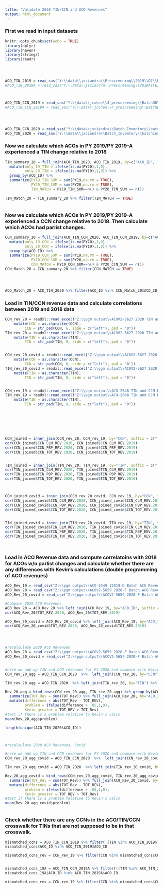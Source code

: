 ```yaml
---
title: "Validate 2020 TIN/CCN and ACO Revenues"
output: html_document
---
```




### First we read in input datasets
```r
knitr::opts_chunk$set(echo = TRUE)
library(dplyr)
library(haven)
library(stringr)
library(readr)




ACO_TIN_2019 = read_sas("Y:\\data\\jsciandra\\Prescreening\\2019\\D7\\batch_d7_tin_20200320.sas7bdat") %>% select(ACO_ID,TIN) %>% mutate(PY19=1)
#ACO_TIN_2019A = read_sas("Y:\\data\\jsciandra\\Prescreening\\2019A\\E7\\batch_e7_tin_20200319.sas7bdat") %>% select(ACO_ID,TIN) %>% mutate(PY19=1)



ACO_TIN_CCN_2019 = read_sas("Y:\\data\\jcohen\\4_prescreening\\BatchD6\\PSL\\ccn_list_full_20190226.sas7bdat") %>% filter(use_record==1) %>% mutate(PY19 = 1)#%>% inner_join(ACO_TIN_2019, by=c("ACO_ID", "TIN"))  %>% select(ACO_ID,TIN,CCN) %>% mutate(PY19=1)
#ACO_TIN_CCN_2019A = read_sas("Y:\\data\\jcohen\\4_prescreening\\BatchE5\\PSL\\ccn_list_full_20190604.sas7bdat") %>% filter(use_record==1) %>% inner_join(ACO_TIN_2019A, by=c("ACO_ID", "TIN")) %>% select(ACO_ID,TIN,CCN) %>% mutate(PY19=1)




ACO_TIN_CCN_2020 = read_sas("Y:\\data\\jsciandra\\Batch_Inventory\\batchinventory_py20_ccn_20210507.sas7bdat") %>% filter(F9 == 1) %>% select(ACO_ID,TIN,CCN) %>% mutate(PY20=1) 
ACO_TIN_2020 = read_sas("Y:\\data\\jsciandra\\Batch_Inventory\\batchinventory_py20_tin_20210507.sas7bdat") %>% filter(F9 == 1) %>% select(ACO_ID,TIN) %>% mutate(PY20=1) 


```



### Now we calculate which ACOs in PY 2019/PY 2019-A experienced a TIN change relative to 2018

```r

TIN_summary_20 = full_join(ACO_TIN_2020, ACO_TIN_2019, by=c("ACO_ID", "TIN")) %>% 
  mutate(only_19_TIN = ifelse(is.na(PY20),1,0),
         only_20_TIN = ifelse(is.na(PY19),1,0)) %>% 
  group_by(ACO_ID) %>% 
  summarize(PY19_TIN_SUM = sum(PY19,na.rm = TRUE),
            PY20_TIN_SUM = sum(PY20,na.rm = TRUE),
            TIN_MATCH = PY19_TIN_SUM==n() & PY20_TIN_SUM == n())
  
TIN_Match_20 = TIN_summary_20 %>% filter(TIN_MATCH == TRUE)



```


### Now we calculate which ACOs in PY 2019/PY 2019-A experienced a CCN change relative to 2018. Then calculate which ACOs had parlist changes.


```r
CCN_summary_20 = full_join(ACO_TIN_CCN_2020, ACO_TIN_CCN_2019, by=c("ACO_ID", "TIN", "CCN")) %>% 
  mutate(only_19_CCN = ifelse(is.na(PY20),1,0),
         only_20_CCN = ifelse(is.na(PY19),1,0)) %>% 
  group_by(ACO_ID) %>% 
  summarize(PY19_CCN_SUM = sum(PY19,na.rm = TRUE),
            PY20_CCN_SUM = sum(PY20,na.rm = TRUE),
            CCN_MATCH = PY19_CCN_SUM==n() & PY20_CCN_SUM == n())
CCN_Match_20 = CCN_summary_20 %>% filter(CCN_MATCH == TRUE)




ACO_Match_20 = ACO_TIN_2020 %>% filter(ACO_ID %in% CCN_Match_20$ACO_ID,ACO_ID %in% TIN_Match_20$ACO_ID) %>% group_by(ACO_ID) %>% slice(1)


```


### Load in TIN/CCN revenue data and calculate correlations between 2019 and 2018 data


```r

CCN_rev_20 = readxl::read_excel("Z:\\pgm output\\ACOV2-5627 2020 TIN and CCN Revenues\\TI00.MSSP.D4MZ.P7A20F9A.INST2.xlsx")%>% 
    mutate(CCN = as.character(CCN),
         CCN = str_pad(CCN, 6, side = c("left"), pad = "0"))
TIN_rev_20 = readxl::read_excel("Z:\\pgm output\\ACOV2-5627 2020 TIN and CCN Revenues\\TI00.MSSP.D4MZ.P7A20F9A.PROF1.xlsx") %>% 
    mutate(TIN = as.character(TIN),
         TIN = str_pad(TIN, 9, side = c("left"), pad = "0"))


CCN_rev_20_covid = readxl::read_excel("Z:\\pgm output\\ACOV2-5627 2020 TIN and CCN Revenues\\TI00.MSSP.D4MZ.P7A20F9B.INST2.xlsx")%>% 
    mutate(CCN = as.character(CCN),
         CCN = str_pad(CCN, 6, side = c("left"), pad = "0"))
TIN_rev_20_covid = readxl::read_excel("Z:\\pgm output\\ACOV2-5627 2020 TIN and CCN Revenues\\TI00.MSSP.D4MZ.P7A20F9B.PROF1.xlsx") %>% 
    mutate(TIN = as.character(TIN),
         TIN = str_pad(TIN, 9, side = c("left"), pad = "0"))


CCN_rev_19 = readxl::read_excel("Z:\\pgm output\\ACO-2648 TIN and CCN Revenues\\INST.xlsx")
TIN_rev_19 = readxl::read_excel("Z:\\pgm output\\ACO-2648 TIN and CCN Revenues\\PROF.xlsx") %>% 
    mutate(TIN = as.character(TIN),
         TIN = str_pad(TIN, 9, side = c("left"), pad = "0"))







CCN_joined = inner_join(CCN_rev_20, CCN_rev_19, by="CCN", suffix = c(".2020", ".2019"))
cor(CCN_joined$CCN_CLM_REV.2020, CCN_joined$CCN_CLM_REV.2019)
cor(CCN_joined$CCN_PBP_REV.2020, CCN_joined$CCN_PBP_REV.2019)
cor(CCN_joined$CCN_TOT_REV.2020, CCN_joined$CCN_TOT_REV.2019)


TIN_joined = inner_join(TIN_rev_20, TIN_rev_19, by="TIN", suffix = c(".2020", ".2019"))
cor(TIN_joined$TIN_CLM_REV.2020, TIN_joined$TIN_CLM_REV.2019)
cor(TIN_joined$TIN_PBP_REV.2020, TIN_joined$TIN_PBP_REV.2019)
cor(TIN_joined$TIN_TOT_REV.2020, TIN_joined$TIN_TOT_REV.2019)



CCN_joined_covid = inner_join(CCN_rev_20_covid, CCN_rev_19, by="CCN", suffix = c(".2020", ".2019"))
cor(CCN_joined_covid$CCN_CLM_REV.2020, CCN_joined_covid$CCN_CLM_REV.2019)
cor(CCN_joined_covid$CCN_PBP_REV.2020, CCN_joined_covid$CCN_PBP_REV.2019)
cor(CCN_joined_covid$CCN_TOT_REV.2020, CCN_joined_covid$CCN_TOT_REV.2019)


TIN_joined_covid = inner_join(TIN_rev_20_covid, TIN_rev_19, by="TIN", suffix = c(".2020", ".2019"))
cor(TIN_joined_covid$TIN_CLM_REV.2020, TIN_joined_covid$TIN_CLM_REV.2019)
cor(TIN_joined_covid$TIN_PBP_REV.2020, TIN_joined_covid$TIN_PBP_REV.2019)
cor(TIN_joined_covid$TIN_TOT_REV.2020, TIN_joined_covid$TIN_TOT_REV.2019)




```
### Load in ACO Revenue data and compute correlatoins with 2018 for ACOs w/o parlist changes and calculate whether there are any differences with Kevin's calculations (double programming of ACO revenues)


```r

ACO_Rev_19 = read_csv("Z:\\pgm output\\ACO-2649 (2019-D Batch ACO Revenues)\\REVACO19.csv") 
ACO_Rev_20 = read_csv("Z:\\pgm output\\ACOV2-5659 2020-F Batch ACO Revenues\\P7C20F9A.REVACO20.YES_COVID.csv")%>% filter(ACO_ID %in% ACO_Match_20$ACO_ID)
ACO_Rev_20_covid = read_csv("Z:\\pgm output\\ACOV2-5659 2020-F Batch ACO Revenues\\P7C20F9B.REVACO20.NO_COVID.csv")%>% filter(ACO_ID %in% ACO_Match_20$ACO_ID)

#Compare 2020 ACO Revenues
ACO_Rev_20 = ACO_Rev_20 %>% left_join(ACO_Rev_19, by="ACO_ID", suffix = c(".2020", ".2019"))
cor(ACO_Rev_20$TOT_REV.2020, ACO_Rev_20$TOT_REV.2019)

ACO_Rev_20_covid = ACO_Rev_20_covid %>% left_join(ACO_Rev_19, by="ACO_ID", suffix = c(".2020", ".2019"))
cor(ACO_Rev_20_covid$TOT_REV.2020, ACO_Rev_20_covid$TOT_REV.2019)




#recalculate 2020 ACO Revenues
ACO_Rev_20 = read_csv("Z:\\pgm output\\ACOV2-5659 2020-F Batch ACO Revenues\\P7C20F9A.REVACO20.YES_COVID.csv")
ACO_Rev_20_covid = read_csv("Z:\\pgm output\\ACOV2-5659 2020-F Batch ACO Revenues\\P7C20F9B.REVACO20.NO_COVID.csv")


#here we add up TIN and CCN revenues for PY 2020 and compare with Kevin's values
CCN_rev_20_agg = ACO_TIN_CCN_2020  %>%  left_join(CCN_rev_20, by="CCN") %>% group_by(ACO_ID, CCN) %>% slice(1) %>% group_by(ACO_ID) %>% summarize(TOT_Rev = sum(CCN_TOT_REV,na.rm=TRUE))

TIN_rev_20_agg = ACO_TIN_2020  %>% left_join(TIN_rev_20, by="TIN") %>% group_by(ACO_ID, TIN) %>% slice(1) %>% group_by(ACO_ID) %>% summarize(TOT_Rev = sum(TIN_TOT_REV,na.rm=TRUE))

Rev_20_agg = bind_rows(CCN_rev_20_agg, TIN_rev_20_agg) %>% group_by(ACO_ID) %>% 
  summarize(TOT_Rev = sum(TOT_Rev)) %>% full_join(ACO_Rev_20, by="ACO_ID") %>% 
  mutate(difference = abs(TOT_Rev - TOT_REV),
         problem = ifelse(difference > .05,1,0),
         Kevin_greater = TOT_REV > TOT_Rev)
#test if there is a problem relative to Kevin's calcs
mean(Rev_20_agg$problem)

length(unique(ACO_TIN_2020$ACO_ID))



#recalculate 2020 ACO Revenues, Covid

#here we add up TIN and CCN revenues for PY 2020 and compare with Kevin's values
CCN_rev_20_agg_covid = ACO_TIN_CCN_2020  %>%  left_join(CCN_rev_20_covid, by="CCN") %>% group_by(ACO_ID, CCN) %>% slice(1) %>% group_by(ACO_ID) %>% summarize(TOT_Rev = sum(CCN_TOT_REV,na.rm=TRUE))

TIN_rev_20_agg_covid = ACO_TIN_2020  %>% left_join(TIN_rev_20_covid, by="TIN") %>% group_by(ACO_ID, TIN) %>% slice(1) %>% group_by(ACO_ID) %>% summarize(TOT_Rev = sum(TIN_TOT_REV,na.rm=TRUE))

Rev_20_agg_covid = bind_rows(CCN_rev_20_agg_covid, TIN_rev_20_agg_covid) %>% group_by(ACO_ID) %>% 
  summarize(TOT_Rev = sum(TOT_Rev)) %>% full_join(ACO_Rev_20_covid, by="ACO_ID") %>% 
  mutate(difference = abs(TOT_Rev - TOT_REV),
         problem = ifelse(difference > .05,1,0),
         Kevin_greater = TOT_REV > TOT_Rev)
#test if there is a problem relative to Kevin's calcs
mean(Rev_20_agg_covid$problem)



```

### Check whether there are any CCNs in the ACO/TIN/CCN crosswalk for TINs that are not supposed to be in that crosswalk. 
```r
mismatched_ccns = ACO_TIN_CCN_2019 %>% filter(!(TIN %in% ACO_TIN_2019$TIN)) 
mismatched_ccns$ACO_ID %in% ACO_TIN_2019$ACO_ID

mismatched_ccns_rev = CCN_rev_19 %>% filter(CCN %in% mismatched_ccns$CCN)


mismatched_ccns_19A = ACO_TIN_CCN_2019A %>% filter(!(TIN %in% ACO_TIN_2019A$TIN)) 
mismatched_ccns_19A$ACO_ID %in% ACO_TIN_2019A$ACO_ID

mismatched_ccns_rev = CCN_rev_19 %>% filter(CCN %in% mismatched_ccns$CCN)



```



